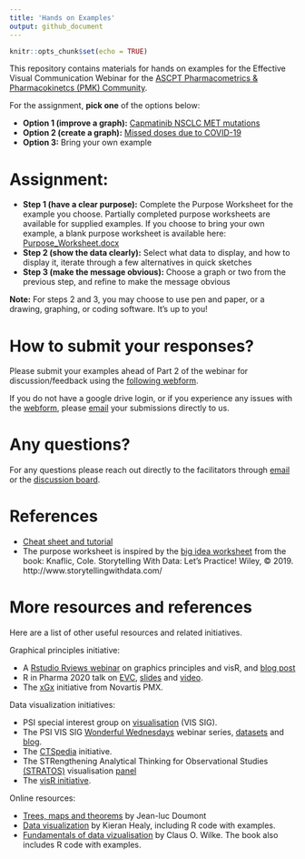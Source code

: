 ```yaml
---
title: 'Hands on Examples'
output: github_document
---
```


```r
knitr::opts_chunk$set(echo = TRUE)
```

This repository contains materials for hands on examples for the Effective Visual Communication Webinar for the [ASCPT Pharmacometrics & Pharmacokinetcs (PMK) Community](https://www.ascpt.org/Member-Services/Member-Tools/Webinar-Resources).

For the assignment, **pick one** of the options below:

* **Option 1 (improve a graph):** [Capmatinib NSCLC MET mutations](Capmatinib_NSCLC_MET_mutations/)
* **Option 2 (create a graph):** [Missed doses due to COVID-19](Missed_Doses_Due_to_COVID/)
* **Option 3:** Bring your own example


# Assignment:

* **Step 1 (have a clear purpose):** Complete the Purpose Worksheet for the example you choose. Partially completed purpose worksheets are available for supplied examples. If you choose to bring your own example, a blank purpose worksheet is available here: [Purpose_Worksheet.docx](Purpose_Worksheet.docx)
* **Step 2 (show the data clearly):** Select what data to display, and how to display it, iterate through a few alternatives in quick sketches
* **Step 3 (make the message obvious):** Choose a graph or two from the previous step, and refine to make the message obvious

**Note:** For steps 2 and 3, you may choose to use pen and paper, or a drawing, graphing, or coding software. It's up to you!

# How to submit your responses?

Please submit your examples ahead of Part 2 of the webinar for discussion/feedback using the [following webform](https://docs.google.com/forms/d/e/1FAIpQLScB3PMzu2shmkzWHO8wTZ9dNaMibRSGjLnZK4uWeUQ_sUJUBg/viewform). 

If you do not have a google drive login, or if you experience any issues with the [webform](https://docs.google.com/forms/d/e/1FAIpQLScB3PMzu2shmkzWHO8wTZ9dNaMibRSGjLnZK4uWeUQ_sUJUBg/viewform), please [email](mailto:graphics.principles@gmail.com) your submissions directly to us. 

# Any questions?

For any questions please reach out directly to the facilitators through [email](mailto:graphics.principles@gmail.com) or the [discussion board](https://github.com/GraphicsPrinciples/webinar/discussions). 


# References

* [Cheat sheet and tutorial](https://graphicsprinciples.github.io/)
* The purpose worksheet is inspired by the [big idea worksheet](https://drive.google.com/file/d/1WJDLkMVTxlDHyeGWzeKQmSiXdmlxQSAg/view) from the book:
Knaflic, Cole. Storytelling With Data: Let’s Practice! Wiley, © 2019. http://www.storytellingwithdata.com/

# More resources and references

Here are a list of other useful resources and related initiatives.

Graphical principles initiative:

* A [Rstudio Rviews webinar](https://resources.rstudio.com/webinars/effective-visualizations-for-data-driven-decisions) on graphics principles and visR, and [blog post](https://blog.rstudio.com/2020/04/16/effective-visualizations-for-credible-data-driven-decision-making/)
* R in Pharma 2020 talk on [EVC](https://graphicsprinciples.github.io/assets/EVC_Magnusson_RPharma2020.pdf), [slides](https://graphicsprinciples.github.io/assets/EVC_Magnusson_RPharma2020.pdf) and [video](https://www.youtube.com/watch?v=TNMC-Ota29g&list=PLMtxz1fUYA5DSpVzwR7bT37IZqCT4SH5a&index=4).
* The [xGx](https://opensource.nibr.com/xgx/) initiative from Novartis PMX.

Data visualization initiatives:

* PSI special interest group on [visualisation](https://www.psiweb.org/sigs-special-interest-groups/visualisation) (VIS SIG).
* The PSI VIS SIG [Wonderful Wednesdays](https://www.psiweb.org/sigs-special-interest-groups/visualisation/welcome-to-wonderful-wednesdays) webinar series, [datasets](https://github.com/VIS-SIG/Wonderful-Wednesdays) and [blog](https://vis-sig.github.io/blog/).
* The [CTSpedia](https://www.ctspedia.org/do/view/CTSpedia) initiative. 
* The STRengthening Analytical Thinking for Observational Studies [(STRATOS)](https://www.stratos-initiative.org/) visualisation [panel](https://www.stratos-initiative.org/node/61) 
* The [visR initiative](https://openpharma.github.com/visR).

Online resources:

* [Trees, maps and theorems](https://www.principiae.be/book/) by Jean-luc Doumont
* [Data visualization](https://socviz.co/) by Kieran Healy, including R code with examples.
* [Fundamentals of data vizualisation](https://serialmentor.com/dataviz/) by Claus O. Wilke. The book also includes R code with examples.


